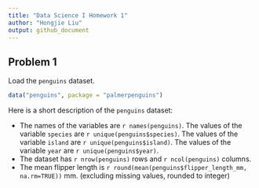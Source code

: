 ```yaml
---
title: "Data Science I Homework 1"
author: "Hongjie Liu"
output: github_document
---
```


## Problem 1

Load the `penguins` dataset.

```r
data("penguins", package = "palmerpenguins")
```

Here is a short description of the `penguins` dataset:

* The names of the variables are ``r names(penguins)``. The values of the variable `species` are ``r unique(penguins$species)``. The values of the variable `island` are ``r unique(penguins$island)``. The values of the variable `year` are ``r unique(penguins$year)``.
* The dataset has `r nrow(penguins)` rows and `r ncol(penguins)` columns.
* The mean flipper length is `r round(mean(penguins$flipper_length_mm, na.rm=TRUE))` mm. (excluding missing values, rounded to integer)
